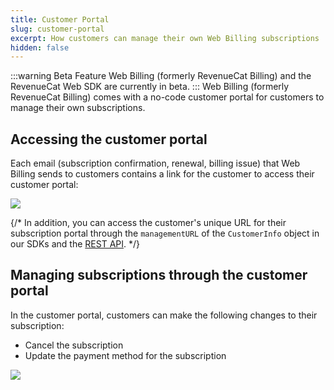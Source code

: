 ```yaml
---
title: Customer Portal
slug: customer-portal
excerpt: How customers can manage their own Web Billing subscriptions
hidden: false
---
```


:::warning Beta Feature
Web Billing (formerly RevenueCat Billing) and the RevenueCat Web SDK are currently in beta.
:::
Web Billing (formerly RevenueCat Billing) comes with a no-code customer portal for customers to manage their own subscriptions.

## Accessing the customer portal

Each email (subscription confirmation, renewal, billing issue) that Web Billing sends to customers contains a link for the customer to access their customer portal:

![](/images/web-billing/email-link-customer-portal.png)

{/* In addition, you can access the customer's unique URL for their subscription portal through the `managementURL` of the `CustomerInfo` object in our SDKs and the [REST API](/api-v1-spec#tag/customers/operation/subscribers). */}

## Managing subscriptions through the customer portal

In the customer portal, customers can make the following changes to their subscription:

- Cancel the subscription
- Update the payment method for the subscription

![](/images/web-billing/customer-portal.png)
